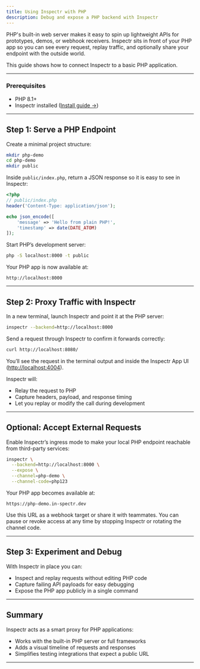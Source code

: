 ```yaml
---
title: Using Inspectr with PHP
description: Debug and expose a PHP backend with Inspectr
---
```



<FlowBase client:only="react" />

[//]: # (# Using Inspectr with PHP)

PHP's built-in web server makes it easy to spin up lightweight APIs for prototypes, demos, or webhook receivers.
Inspectr sits in front of your PHP app so you can see every request, replay traffic, and optionally share your endpoint with the outside world.

This guide shows how to connect Inspectr to a basic PHP application.

---

### Prerequisites

* PHP 8.1+
* Inspectr installed ([Install guide →](/docs/getting-started/installation))

---

## Step 1: Serve a PHP Endpoint

Create a minimal project structure:

```bash
mkdir php-demo
cd php-demo
mkdir public
```

Inside `public/index.php`, return a JSON response so it is easy to see in Inspectr:

```php
<?php
// public/index.php
header('Content-Type: application/json');

echo json_encode([
    'message' => 'Hello from plain PHP!',
    'timestamp' => date(DATE_ATOM)
]);
```

Start PHP’s development server:

```bash
php -S localhost:8000 -t public
```

Your PHP app is now available at:

```
http://localhost:8000
```

---

## Step 2: Proxy Traffic with Inspectr

In a new terminal, launch Inspectr and point it at the PHP server:

```bash
inspectr --backend=http://localhost:8000
```

Send a request through Inspectr to confirm it forwards correctly:

```bash
curl http://localhost:8080/
```

You’ll see the request in the terminal output and inside the Inspectr App UI ([http://localhost:4004](http://localhost:4004)).

Inspectr will:

* Relay the request to PHP
* Capture headers, payload, and response timing
* Let you replay or modify the call during development

---

## Optional: Accept External Requests

<FlowIngress client:only="react" />

Enable Inspectr’s ingress mode to make your local PHP endpoint reachable from third-party services:

```bash
inspectr \
  --backend=http://localhost:8000 \
  --expose \
  --channel=php-demo \
  --channel-code=php123
```

Your PHP app becomes available at:

```
https://php-demo.in-spectr.dev
```

Use this URL as a webhook target or share it with teammates. You can pause or revoke access at any time by stopping Inspectr
or rotating the channel code.

---

## Step 3: Experiment and Debug

With Inspectr in place you can:

* Inspect and replay requests without editing PHP code
* Capture failing API payloads for easy debugging
* Expose the PHP app publicly in a single command

---

## Summary

Inspectr acts as a smart proxy for PHP applications:

* Works with the built-in PHP server or full frameworks
* Adds a visual timeline of requests and responses
* Simplifies testing integrations that expect a public URL

---